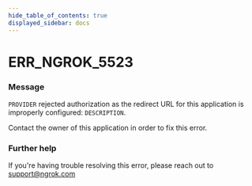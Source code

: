 ```yaml
---
hide_table_of_contents: true
displayed_sidebar: docs
---
```



# ERR_NGROK_5523

### Message

`PROVIDER` rejected authorization as the redirect URL for this application is improperly configured: `DESCRIPTION`.

Contact the owner of this application in order to fix this error.

<ErrorDetails error="err_ngrok_5523" />

### Further help

If you're having trouble resolving this error, please reach out to [support@ngrok.com](mailto:support@ngrok.com?subject=Help%20with%20ERR_NGROK_5523)
